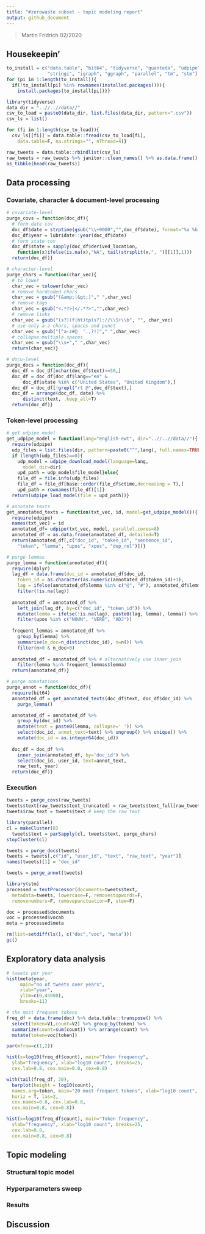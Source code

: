 ```yaml
---
title: "#zerowaste subset - topic modeling report"
output: github_document
---
```


> Martin Fridrich 02/2020 

## Housekeepin'

```r
to_install = c("data.table", "bit64", "tidyverse", "quanteda", "udpipe",
               "stringi", "igraph", "ggraph", "parallel", "tm", "stm")
for (pi in 1:length(to_install)){
  if(!to_install[pi] %in% rownames(installed.packages())){
    install.packages(to_install[pi])}}
```

```r
library(tidyverse)
data_dir = "..//..//data//"
csv_to_load = paste0(data_dir, list.files(data_dir, pattern=".csv"))
csv_ls = list()

for (fi in 1:length(csv_to_load)){
  csv_ls[[fi]] = data.table::fread(csv_to_load[fi],
    data.table=F, na.strings="", nThread=4)}

raw_tweets = data.table::rbindlist(csv_ls)
raw_tweets = raw_tweets %>% janitor::clean_names() %>% as.data.frame()
as_tibble(head(raw_tweets))
```

## Data processing


### Covariate, character & document-level processing

```r
# covariate-level
purge_covs = function(doc_df){
  # form date cov
  doc_df$date = strptime(gsub("\\+0000","",doc_df$date), format="%a %b %d %H:%M:%S %Y")
  doc_df$year = lubridate::year(doc_df$date)
  # form state cov
  doc_df$state = sapply(doc_df$derived_location,
    function(x)ifelse(is.na(x),"NA", tail(strsplit(x,", ")[[1]],1)))
  return(doc_df)}

# character-level
purge_chars = function(char_vec){
  # to lower
  char_vec = tolower(char_vec)
  # remove hardcoded chars
  char_vec = gsub("(&amp;|&gt;)"," ",char_vec)
  # remove tags
  char_vec = gsub("<.*?>|</.*?>","",char_vec)
  # remove links
  char_vec = gsub("(s?)(f|ht)tp(s?)://\\S+\\b", "", char_vec)
  # use only a-z chars, spaces and punct
  char_vec = gsub("[^a-z#@_ '.,?!]"," ",char_vec)
  # collapse multiple spaces
  char_vec = gsub("\\s+"," ",char_vec)
  return(char_vec)}

# docu-level
purge_docs = function(doc_df){
  doc_df = doc_df[nchar(doc_df$text)>=50,]
  doc_df = doc_df[doc_df$lang=="en" &
      doc_df$state %in% c("United States", "United Kingdom"),]
  doc_df = doc_df[!grepl("rt @",doc_df$text),]
  doc_df = arrange(doc_df, date) %>%
      distinct(text, .keep_all=T)
  return(doc_df)}
```

### Token-level processing

```r
# get udpipe model
get_udpipe_model = function(lang="english-ewt", dir="..//..//data//"){
  require(udpipe)
  udp_files = list.files(dir, pattern=paste0("^",lang), full.names=TRUE)
  if (length(udp_files)==0){
    udp_model = udpipe_download_model(language=lang,
      model_dir=dir)
    upd_path = udp_model$file_model}else{
    file_df = file.info(udp_files)
    file_df = file_df[base::order(file_df$ctime,decreasing = T),]
    upd_path = rownames(file_df)[1]}
  return(udpipe_load_model(file = upd_path))}

# annotate texts
get_annotated_texts = function(txt_vec, id, model=get_udpipe_model()){
  require(udpipe)
  names(txt_vec) = id
  annotated_df= udpipe(txt_vec, model, parallel.cores=8)
  annotated_df = as.data.frame(annotated_df, detailed=T)
  return(annotated_df[,c("doc_id", "token_id", "sentence_id",
    "token", "lemma", "upos", "xpos", "dep_rel")])}

# purge lemmas
purge_lemma = function(annotated_df){
  require(dplyr)
  lag_df = data.frame(doc_id = annotated_df$doc_id,
    token_id = as.character(as.numeric(annotated_df$token_id)+1),
    lag = ifelse(annotated_df$lemma %in% c("@", "#"), annotated_df$lemma, NA)) %>%
    filter(!is.na(lag))
  
  annotated_df = annotated_df %>%
    left_join(lag_df, by=c("doc_id", "token_id")) %>%
    mutate(lemma = ifelse(!is.na(lag), paste0(lag, lemma), lemma)) %>%
    filter(upos %in% c("NOUN", "VERB", "ADJ"))
  
  frequent_lemmas = annotated_df %>%
    group_by(lemma) %>%
    summarise(n_doc=n_distinct(doc_id), n=n()) %>%
    filter(n>0 & n_doc>0)
  
  annotated_df = annotated_df %>% # alternatively use inner_join
    filter(lemma %in% frequent_lemmas$lemma)
  return(annotated_df)}

# purge annotations
purge_annot = function(doc_df){
  require(bit64)
  annotated_df = get_annotated_texts(doc_df$text, doc_df$doc_id) %>%
    purge_lemma()

  annotated_df = annotated_df %>%
    group_by(doc_id) %>%
    mutate(text = paste0(lemma, collapse=' ')) %>%
    select(doc_id, annot_text=text) %>% ungroup() %>% unique() %>%
    mutate(doc_id = as.integer64(doc_id))
    
  doc_df = doc_df %>%
    inner_join(annotated_df, by='doc_id') %>%
    select(doc_id, user_id, text=annot_text,
    raw_text, year)
  return(doc_df)}
```

### Execution

```r
tweets = purge_covs(raw_tweets)
tweets$text[raw_tweets$text_truncated] = raw_tweets$text_full[raw_tweets$text_truncated]
tweets$raw_text = tweets$text # keep the raw text

library(parallel)
cl = makeCluster(8)
  tweets$text = parSapply(cl, tweets$text, purge_chars)
stopCluster(cl)

tweets = purge_docs(tweets)
tweets = tweets[,c("id", "user_id", "text", "raw_text", "year")]
names(tweets)[1] = "doc_id"

tweets = purge_annot(tweets)
```


```r
library(stm)
processed = textProcessor(documents=tweets$text,
  metadata=tweets, lowercase=F, removestopwords=F,
  removenumbers=F, removepunctuation=F, stem=F)

doc = processed$documents
voc = processed$vocab
meta = processed$meta  
```
```r
rm(list=setdiff(ls(), c("doc","voc", "meta")))
gc()
```

## Exploratory data analysis

```r
# tweets per year
hist(meta$year,
     main="no of tweets over years",
     xlab="year",
     ylim=c(0,45000),
     breaks=11)
```

```r
# the most frequent tokens
freq_df = data.frame(doc) %>% data.table::transpose() %>%
  select(token=V1,count=V2) %>% group_by(token) %>%
  summarize(count=sum(count)) %>% arrange(count) %>%
  mutate(token=voc[token])

par(mfrow=c(1,2))

hist(x=log10(freq_df$count), main="Token frequency",
  ylab="frequency", xlab="log10 count", breaks=25,
  cex.lab=0.8, cex.main=0.8, cex=0.8)

with(tail(freq_df, 20),
  barplot(height = log10(count),
  names.arg=token, main="20 most frequent tokens", xlab="log10 count",
  horiz = T, las=2,
  cex.names=0.8, cex.lab=0.8,
  cex.main=0.8, cex=0.8))
```

```r
hist(x=log10(freq_df$count), main="Token frequency",
  ylab="frequency", xlab="log10 count", breaks=25,
  cex.lab=0.8,
  cex.main=0.8, cex=0.8)
```

## Topic modeling

### Structural topic model

### Hyperparameters sweep

### Results

## Discussion